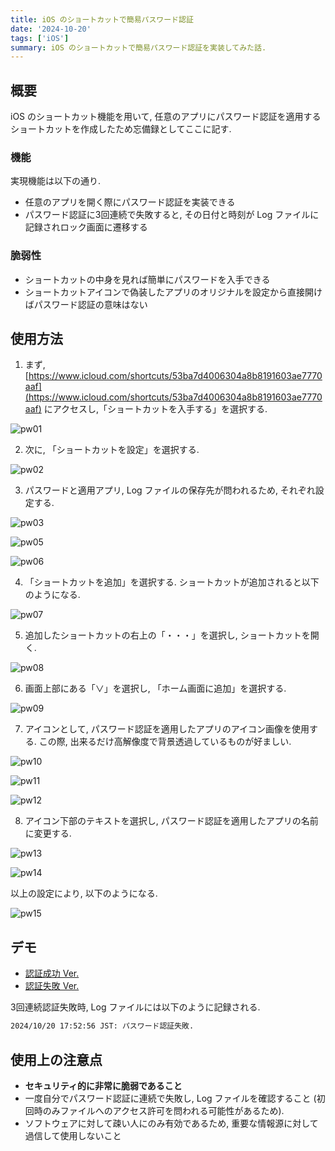 ```yaml
---
title: iOS のショートカットで簡易パスワード認証
date: '2024-10-20'
tags: ['iOS']
summary: iOS のショートカットで簡易パスワード認証を実装してみた話.
---
```


## 概要

iOS のショートカット機能を用いて, 任意のアプリにパスワード認証を適用するショートカットを作成したため忘備録としてここに記す.

### 機能

実現機能は以下の通り.

- 任意のアプリを開く際にパスワード認証を実装できる
- パスワード認証に3回連続で失敗すると, その日付と時刻が Log ファイルに記録されロック画面に遷移する

### 脆弱性

- ショートカットの中身を見れば簡単にパスワードを入手できる
- ショートカットアイコンで偽装したアプリのオリジナルを設定から直接開けばパスワード認証の意味はない

## 使用方法

1. まず, [https://www.icloud.com/shortcuts/53ba7d4006304a8b8191603ae7770aaf](https://www.icloud.com/shortcuts/53ba7d4006304a8b8191603ae7770aaf) にアクセスし,「ショートカットを入手する」を選択する.

![pw01](/static/images/others/pw01.png)

2. 次に, 「ショートカットを設定」を選択する.

![pw02](/static/images/others/pw02.png)

3. パスワードと適用アプリ, Log ファイルの保存先が問われるため, それぞれ設定する.

![pw03](/static/images/others/pw03.png)

![pw05](/static/images/others/pw05.png)

![pw06](/static/images/others/pw06.png)

4. 「ショートカットを追加」を選択する. ショートカットが追加されると以下のようになる.

![pw07](/static/images/others/pw07.png)

5. 追加したショートカットの右上の「・・・」を選択し, ショートカットを開く.

![pw08](/static/images/others/pw08.png)

6. 画面上部にある「∨」を選択し, 「ホーム画面に追加」を選択する.

![pw09](/static/images/others/pw09.png)

7. アイコンとして, パスワード認証を適用したアプリのアイコン画像を使用する. この際, 出来るだけ高解像度で背景透過しているものが好ましい.

![pw10](/static/images/others/pw10.png)

![pw11](/static/images/others/pw11.png)

![pw12](/static/images/others/pw12.png)

8. アイコン下部のテキストを選択し, パスワード認証を適用したアプリの名前に変更する.

![pw13](/static/images/others/pw13.png)

![pw14](/static/images/others/pw14.png)

以上の設定により, 以下のようになる.

![pw15](/static/images/others/pw15.png)

## デモ

- [認証成功 Ver.](/static/videos/demo_yes.mp4)
- [認証失敗 Ver.](/static/videos/demo_no.mp4)

3回連続認証失敗時, Log ファイルには以下のように記録される.

```none:log.txt
2024/10/20 17:52:56 JST: パスワード認証失敗.
```

## 使用上の注意点

- **セキュリティ的に非常に脆弱であること**
- 一度自分でパスワード認証に連続で失敗し, Log ファイルを確認すること (初回時のみファイルへのアクセス許可を問われる可能性があるため).
- ソフトウェアに対して疎い人にのみ有効であるため, 重要な情報源に対して過信して使用しないこと
